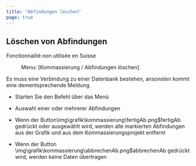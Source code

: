 ```yaml
---
title: "Abfindungen löschen"
page: true
---
```

## L&#246;schen von Abfindungen
<Success>
 <Bold> Fonctionnalit&#233; non utilis&#233;e en Suisse </Bold> 
</Success>

<GeoMapper> <Menu> Menu: [Kommassierung / Abfindungen löschen] </Menu> 

<Success>
Es muss eine Verbindung zu einer Datenbank bestehen, ansonsten kommt eine dementsprechende Meldung. 
</Success>



-  Starten Sie den Befehl &#252;ber das Men&#252;

-  Auswahl einer oder mehrerer Abfindungen

-  Wenn der Button<Image>\img\grafik\kommassierung\fertigAb.png$fertigAb</Image> gedr&#252;ckt oder ausgew&#228;hlt wird, werden alle markierten Abfindungen aus der Grafik und aus dem Kommassierungsprojekt entfernt

-  Wenn der Button<Image>\img\grafik\kommassierung\abbrechenAb.png$abbrechenAb</Image>  gedr&#252;ckt wird, werden keine Daten &#252;bertragen




</GeoMapper>

